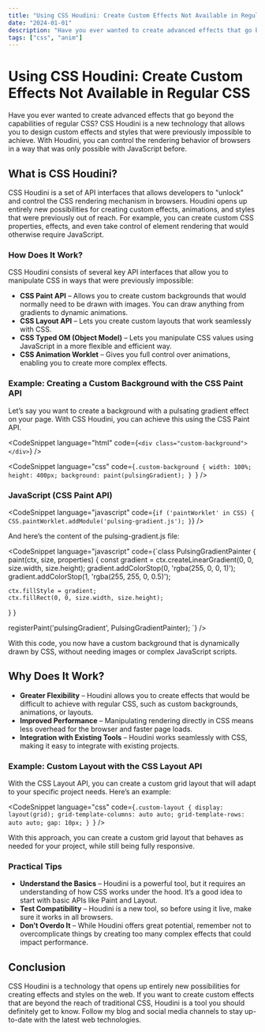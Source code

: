 ```yaml
---
title: "Using CSS Houdini: Create Custom Effects Not Available in Regular CSS"
date: "2024-01-01"
description: "Have you ever wanted to create advanced effects that go beyond the capabilities of regular CSS? CSS Houdini is a new technology that allows you to design custom effects and styles that were previously impossible to achieve. Learn how CSS Houdini can change the way you build websites."
tags: ["css", "anim"]
---
```


# Using CSS Houdini: Create Custom Effects Not Available in Regular CSS

Have you ever wanted to create advanced effects that go beyond the capabilities of regular CSS? CSS Houdini is a new technology that allows you to design custom effects and styles that were previously impossible to achieve. With Houdini, you can control the rendering behavior of browsers in a way that was only possible with JavaScript before.

## What is CSS Houdini?

CSS Houdini is a set of API interfaces that allows developers to "unlock" and control the CSS rendering mechanism in browsers. Houdini opens up entirely new possibilities for creating custom effects, animations, and styles that were previously out of reach. For example, you can create custom CSS properties, effects, and even take control of element rendering that would otherwise require JavaScript.

### How Does It Work?

CSS Houdini consists of several key API interfaces that allow you to manipulate CSS in ways that were previously impossible:

-   **CSS Paint API** – Allows you to create custom backgrounds that would normally need to be drawn with images. You can draw anything from gradients to dynamic animations.
-   **CSS Layout API** – Lets you create custom layouts that work seamlessly with CSS.
-   **CSS Typed OM (Object Model)** – Lets you manipulate CSS values using JavaScript in a more flexible and efficient way.
-   **CSS Animation Worklet** – Gives you full control over animations, enabling you to create more complex effects.

### Example: Creating a Custom Background with the CSS Paint API

Let’s say you want to create a background with a pulsating gradient effect on your page. With CSS Houdini, you can achieve this using the CSS Paint API.

<CodeSnippet language="html" code={`<div class="custom-background"></div>`} />

<CodeSnippet
    language="css"
    code={`.custom-background {
  width: 100%;
  height: 400px;
  background: paint(pulsingGradient);
}
`}
/>

### JavaScript (CSS Paint API)

<CodeSnippet
    language="javascript"
    code={`if ('paintWorklet' in CSS) {
  CSS.paintWorklet.addModule('pulsing-gradient.js');
}`}
/>

And here’s the content of the pulsing-gradient.js file:

<CodeSnippet language="javascript" code={`class PulsingGradientPainter {
  paint(ctx, size, properties) {
    const gradient = ctx.createLinearGradient(0, 0, size.width, size.height);
    gradient.addColorStop(0, 'rgba(255, 0, 0, 1)');
    gradient.addColorStop(1, 'rgba(255, 255, 0, 0.5)');

    ctx.fillStyle = gradient;
    ctx.fillRect(0, 0, size.width, size.height);

}
}

registerPaint('pulsingGradient', PulsingGradientPainter);
`} />

With this code, you now have a custom background that is dynamically drawn by CSS, without needing images or complex JavaScript scripts.

## Why Does It Work?

-   **Greater Flexibility** – Houdini allows you to create effects that would be difficult to achieve with regular CSS, such as custom backgrounds, animations, or layouts.
-   **Improved Performance** – Manipulating rendering directly in CSS means less overhead for the browser and faster page loads.
-   **Integration with Existing Tools** – Houdini works seamlessly with CSS, making it easy to integrate with existing projects.

### Example: Custom Layout with the CSS Layout API

With the CSS Layout API, you can create a custom grid layout that will adapt to your specific project needs. Here’s an example:

<CodeSnippet
    language="css"
    code={`.custom-layout {
  display: layout(grid);
  grid-template-columns: auto auto;
  grid-template-rows: auto auto;
  gap: 10px;
}
`}
/>

With this approach, you can create a custom grid layout that behaves as needed for your project, while still being fully responsive.

### Practical Tips

-   **Understand the Basics** – Houdini is a powerful tool, but it requires an understanding of how CSS works under the hood. It’s a good idea to start with basic APIs like Paint and Layout.
-   **Test Compatibility** – Houdini is a new tool, so before using it live, make sure it works in all browsers.
-   **Don’t Overdo It** – While Houdini offers great potential, remember not to overcomplicate things by creating too many complex effects that could impact performance.

## Conclusion

CSS Houdini is a technology that opens up entirely new possibilities for creating effects and styles on the web. If you want to create custom effects that are beyond the reach of traditional CSS, Houdini is a tool you should definitely get to know. Follow my blog and social media channels to stay up-to-date with the latest web technologies.

